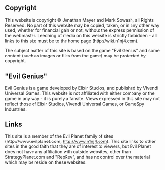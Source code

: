 == Copyright ==
This website is copyright © Jonathan Mayer and Mark Sowash, all Rights Reserved. No part of this website may be copied, taken, or in any other way used, whether for financial gain or not, without the express permission of the webmaster. Leeching of media on this website is strictly forbidden - all links to this site must be to the home page (http://wiki.n1nj4.com). 

The subject matter of this site is based on the game "Evil Genius" and some content (such as images or files from the game) may be protected by copyright.


== "Evil Genius" ==
Evil Genius is a game developed by Elixir Studios, and published by Vivendi Universal Games. This website is not affiliated with either company or the game in any way - it is purely a fansite. Views expressed in this site may not reflect those of Elixir Studios, Vivendi Universal Games, or GameSpy Industries. 


== Links ==
This site is a member of the Evil Planet family of sites (http://www.evilplanet.com, http://www.n1nj4.com).  This site links to other sites in the good faith that they are of interest to viewers, but Evil Planet does not have any affiliation with outside websites, other than StrategyPlanet.com and "RepRev", and has no control over the material which may be reside on these websites.